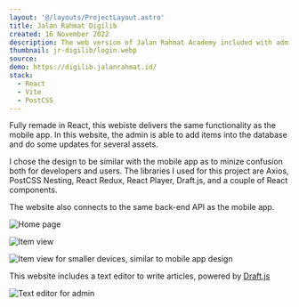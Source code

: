 ```yaml
---
layout: '@/layouts/ProjectLayout.astro'
title: Jalan Rahmat Digilib
created: 16 November 2022
description: The web version of Jalan Rahmat Academy included with admin page
thumbnail: jr-digilib/login.webp
source:
demo: https://digilib.jalanrahmat.id/
stack:
  - React
  - Vite
  - PostCSS
---
```


Fully remade in React, this webiste delivers the same functionality as the
mobile app. In this website, the admin is able to add items into the database
and do some updates for several assets.

I chose the design to be similar with the mobile app as to minize confusion
both for developers and users. The libraries I used for this project are
Axios, PostCSS Nesting, React Redux, React Player, Draft.js, and a couple of
React components.

The website also connects to the same back-end API as the mobile app.

![Home page](/assets/project/jr-digilib/home.webp)

![Item view](/assets/project/jr-digilib/item.webp)

![Item view for smaller devices, similar to mobile app design](/assets/project/jr-digilib/item-md.webp)

This website includes a text editor to write articles, powered by [Draft.js](https://draftjs.org/)

![Text editor for admin](/assets/project/jr-digilib/text-editor.webp)
